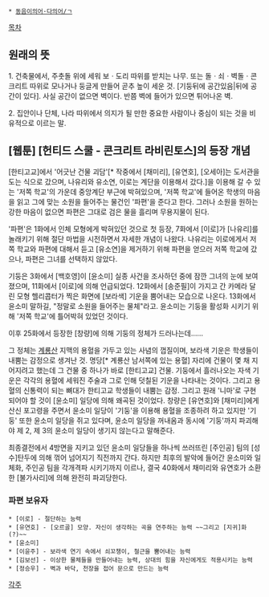  * [[동음이의어·다의어/ㄱ]]

[[목차]]
== 원래의 뜻 ==
1. 건축물에서, 주춧돌 위에 세워 보ㆍ도리 따위를 받치는 나무. 또는 돌ㆍ쇠ㆍ벽돌ㆍ콘크리트 따위로 모나거나 둥글게 만들어 곧추 높이 세운 것. [기둥뒤에 공간있음|뒤에 공간이 있다]. 사실 공간이 없으면 벽이다. 반쯤 벽에 들어가 있으면 튀어나온 벽.

2. 집안이나 단체, 나라 따위에서 의지가 될 만한 중요한 사람이나 중심이 되는 것을 비유적으로 이르는 말.

== [웹툰] [헌티드 스쿨 - 콘크리트 라비린토스]의 등장 개념 ==
[한티고교]에서 '어긋난 건물 괴담'[* 작중에서 [채미리], [유연호], [오세아]는 도서관을 도는 식으로 갔으며, 나유리와 유소연, 이로는 계단을 이용해서 갔다.]을 이용해 갈 수 있는 '저쪽 학교'의 가운데 중앙계단 부근에 박혀있으며, '저쪽 학교'에 들어온 학생의 마음을 읽고 그에 맞는 소원을 들어주는 물건인 '파편'을 준다고 한다. 그러나 소원을 원하는 강한 마음이 없으면 파편은 그대로 검은 물을 흘리며 무용지물이 된다.

'파편'은 1화에서 인체 모형에게 박혀있던 것으로 첫 등장, 7화에서 [이로]가 [나유리]를 놀래키기 위해 절단 마법을 시전하면서 자세한 개념이 나왔다. 나유리는 이로에게서 저쪽 학교와 파편에 대해서 듣고 [유소연]을 제거하기 위해 파편을 얻으러 저쪽 학교에 갔으나, 파편은 그녀를 선택하지 않았다.

기둥은 3화에서 [백호영]이 [윤소미] 실종 사건을 조사하던 중에 잠깐 그녀의 눈에 보여졌으며, 11화에서 [이로]에 의해 언급되었다. 12화에서 [송준필]이 가지고 간 카메라 달린 모형 헬리콥터가 찍은 화면에 [보라색] 기운을 뿜어내는 모습으로 나온다. 13화에서 윤소미 말하길, "정말로 소원을 들어주는 물체"라고. 윤소미는 기둥을 활성화 시키기 위해 '저쪽 학교'에 틀어박혀 있었던 것이다.

이후 25화에서 등장한 [창량]에 의해 기둥의 정체가 드러나는데……

그 정체는 [[계룡산]] 지맥의 용혈을 가두고 있는 사념의 껍질이며, 보라색 기운은 학생들이 내뿜는 감정으로 생겨난 것. 명당[* 계룡산 남서쪽에 있는 용혈] 자리에 건물이 몇 채 지어지려고 했는데 그 건물 중 하나가 바로 [한티고교] 건물. 기둥에서 흘러나오는 자색 기운은 각각의 용혈에 세워진 주술과 그로 인해 덧칠된 기운을 나타내는 것이다. 그리고 용혈의 신통력이 되는 뼈대가 한티고교 학생들이 내뿜는 감정. 그리고 원래 '니마'로 구현되어야 할 것이 [윤소미] 일당에 의해 왜곡된 것이었다. 창량은 [유연호]와 [채미리]에게 산신 포고령을 주면서 윤소미 일당이 '기둥'을 이용해 용혈을 조종하려 하고 있지만 '기둥' 또한 윤소미 일당을 쥐고 있다며, 윤소미 일당을 꺼내옴과 동시에 '기둥'까지 파괴해야 제 2, 제 3의 윤소미 일당이 생기지 않는다고 말해준다.

최종결전에서 4방면을 지키고 있던 윤소미 일당들을 하나씩 쓰러뜨린 [주인공] 팀의 [성수]탄두에 의해 꺾어 넘어지기 직전까지 간다. 하지만 최후의 발악에 들어간 윤소미와 일체화, 주인공 팀을 각개격파 시키기까지 이르나, 결국 40화에서 채미리와 유연호가 소환한 [불가사리]에 의해 완전히 파괴당한다.

=== 파편 보유자 ===
 * [이로] - 절단하는 능력
 * [유연호] - [오르골] 모양. 자신이 생각하는 곡을 연주하는 능력 ~~그리고 [지귀]화(?)~~
 * [윤소미]
 * [이윤주] - 보라색 연기 속에서 쇠꼬챙이, 철근을 뿜어내는 능력
 * [김보선] - 이상한 물체들을 만들어내는 능력, 상대의 힘을 자신에게도 적용시키는 능력
 * [정승우] - 벽과 바닥, 천장을 접어 문으로 만드는 능력

[[각주]]

